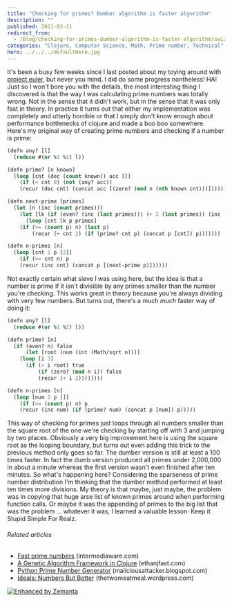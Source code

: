 ```yaml
---
title: "Checking for primes? Dumber algorithm is faster algorithm"
description: ""
published: 2011-03-21
redirect_from:
  - /blog/checking-for-primes-dumber-algorithm-is-faster-algorithm/swizec/1580
categories: "Clojure, Computer Science, Math, Prime number, Technical"
hero: ../../../defaultHero.jpg
---
```


It's been a busy few weeks since I last posted about my toying around with [project euler](http://projecteuler.net/ "Project Euler"), but never you mind. I did do some progress nontheless! HA! Just so I won't bore you with the details, the most interesting thing I discovered is that the way I was calculating prime numbers was totally wrong. Not in the sense that it didn't work, but in the sense that it was only fast in theory. In practice it turns out that either my implementation was completely and utterly horrible or that I simply don't know enough about performance bottlenecks of clojure and made a boo boo somewhere. Here's my original way of creating prime numbers and checking if a number is prime:

```lisp
(defn any? [l]
  (reduce #(or %1 %2) l))

(defn prime? [n known]
  (loop [cnt (dec (count known)) acc []]
    (if (< cnt 0) (not (any? acc))
	(recur (dec cnt) (concat acc [(zero? (mod n (nth known cnt)))])))))

(defn next-prime [primes]
  (let [n (inc (count primes))]
    (let [lk (if (even? (inc (last primes))) (+ 2 (last primes)) (inc (last primes)))]
      (loop [cnt lk p primes]
	(if (>= (count p) n) (last p)
	    (recur (+ cnt 2) (if (prime? cnt p) (concat p [cnt]) p)))))))

(defn n-primes [n]
  (loop [cnt 1 p [2]]
    (if (>= cnt n) p
	(recur (inc cnt) (concat p [(next-prime p)])))))
```

Not exactly certain what sieve I was using here, but the idea is that a number is prime if it isn't divisible by any primes smaller than the number you're checking. This works great in theory because you're always dividing with very few numbers. But turns out, there's a much _much_ faster way of doing it:

```lisp
(defn any? [l]
  (reduce #(or %1 %2) l))

(defn prime? [n]
  (if (even? n) false
      (let [root (num (int (Math/sqrt n)))]
	(loop [i 3]
	  (if (> i root) true
	      (if (zero? (mod n i)) false
		  (recur (+ i 2))))))))

(defn n-primes [n]
  (loop [num 2 p []]
    (if (>= (count p) n) p
	(recur (inc num) (if (prime? num) (concat p [num]) p)))))
```

This way of checking for primes just loops through all numbers smaller than the square root of the one we're checking by starting off with 3 and jumping by two places. Obviously a very big improvement here is using the square root as the looping boundary, but turns out even adding this trick to the previous method only goes so far. The dumber version is still at least a 100 times faster. In fact the dumb version produced all primes under 2,000,000 in about a minute whereas the first version wasn't even finished after ten minutes. So what's happening here? Considering the sparseness of prime number distribution I'm thinking that the dumber method performed at least ten times more divisions. My theory is that maybe, just maybe, the problem was in copying that huge arse list of known primes around when performing function calls. Or maybe it was the appending of primes to the big list that was the problem ... whatever it was, I learned a valuable lesson: Keep it Stupid Simple For Realz.

###### Related articles

- [Fast prime numbers](http://www.intermediaware.com/blog/846/hack-of-the-day-fast-prime-numbers) (intermediaware.com)
- [A Genetic Algorithm Framework in Clojure](http://blog.ethanjfast.com/2009/09/ga-framework/) (ethanjfast.com)
- [Python Prime Number Generator](http://maliciousattacker.blogspot.com/2010/12/python-prime-number-generator.html) (maliciousattacker.blogspot.com)
- [Ideals: Numbers But Better](http://thetwomeatmeal.wordpress.com/2011/03/08/ideals-numbers-but-better/) (thetwomeatmeal.wordpress.com)

[![Enhanced by Zemanta](http://img.zemanta.com/zemified_e.png?x-id=c9491d9b-7861-42c3-b3fc-91e46335a18e)](http://www.zemanta.com/ "Enhanced by Zemanta")
